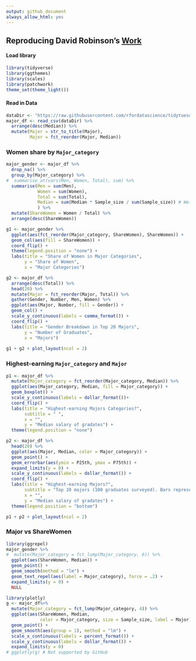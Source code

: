 ```yaml
---
output: github_document
always_allow_html: yes
---
```


## Reproducing David Robinson's [Work](https://github.com/dgrtwo/data-screencasts/blob/master/college-majors.Rmd)  
#### Load library
```r
library(tidyverse)
library(ggthemes)
library(scales)
library(patchwork)
theme_set(theme_light())
```

#### Read in Data
```r
dataDir <- "https://raw.githubusercontent.com/rfordatascience/tidytuesday/master/data/2018-10-16/recent-grads.csv"
major_df <- read_csv(dataDir) %>% 
  arrange(desc(Median)) %>% 
  mutate(Major = str_to_title(Major),
         Major = fct_reorder(Major, Median))
```

### Women share by `Major_category`
```r
major_gender <- major_df %>% 
  drop_na() %>% 
  group_by(Major_category) %>% 
#  summarise_at(vars(Men, Women, Total), sum) %>% 
  summarise(Men = sum(Men),
            Women = sum(Women),
            Total = sum(Total),
            Median = sum(Median * Sample_size / sum(Sample_size)) # Weighted
            ) %>% 
  mutate(ShareWomen = Women / Total) %>% 
  arrange(desc(ShareWomen)) 

g1 <- major_gender %>% 
  ggplot(aes(fct_reorder(Major_category, ShareWomen), ShareWomen)) +
  geom_col(aes(fill = ShareWomen)) + 
  coord_flip() +
  theme(legend.position = "none") +
  labs(title = "Share of Women in Major Categories",
       y = "Share of Women",
       x = "Major Categories") 

g2 <- major_df %>%
  arrange(desc(Total)) %>%
  head(20) %>%
  mutate(Major = fct_reorder(Major, Total)) %>%
  gather(Gender, Number, Men, Women) %>%
  ggplot(aes(Major, Number, fill = Gender)) +
  geom_col() + 
  scale_y_continuous(labels = comma_format()) +
  coord_flip() +
  labs(title = "Gender Breakdown in Top 20 Majors",
       y = "Number of Graduates",
       x = "Majors") 
    
g1 + g2 + plot_layout(ncol = 2)
```

### Highest-earning `Major_category` and `Major`
```r
p1 <- major_df %>% 
  mutate(Major_category = fct_reorder(Major_category, Median)) %>% 
  ggplot(aes(Major_category, Median, fill = Major_category)) +
  geom_boxplot() +
  scale_y_continuous(labels = dollar_format())+
  coord_flip() +
  labs(title = "Highest-earning Majors Categories?",
       subtitle = " ",
       x = "",
       y = "Median salary of gradates") +
  theme(legend.position = "none")

p2 <- major_df %>% 
  head(20) %>% 
  ggplot(aes(Major, Median, color = Major_category)) +
  geom_point() +
  geom_errorbar(aes(ymin = P25th, ymax = P75th)) +
  expand_limits(y = 0) +
  scale_y_continuous(labels = dollar_format()) +
  coord_flip() +
  labs(title = "Highest-earning Majors?",
       subtitle = "Top 20 majors (100 graduates surveyed). Bars represent the 25th to 75th percentile.",
       x = "",
       y = "Median salary of gradates") +
  theme(legend.position = "bottom")

p1 + p2 + plot_layout(ncol = 2)
```

### Major vs ShareWomen
```r
library(ggrepel)
major_gender %>%
#  mutate(Major_category = fct_lump(Major_category, 6)) %>%
  ggplot(aes(ShareWomen, Median)) +
  geom_point() +
  geom_smooth(method = "lm") +
  geom_text_repel(aes(label = Major_category), force = .2) +
  expand_limits(y = 0) +
  NULL
```


```r
library(plotly)
g <- major_df%>%
  mutate(Major_category = fct_lump(Major_category, 4)) %>%
  ggplot(aes(ShareWomen, Median, 
             color = Major_category, size = Sample_size, label = Major)) +
  geom_point() +
  geom_smooth(aes(group = 1), method = "lm") +
  scale_x_continuous(labels = percent_format()) +
  scale_y_continuous(labels = dollar_format()) +
  expand_limits(y = 0)
# ggplotly(g) # Not supported by GitHub
```

